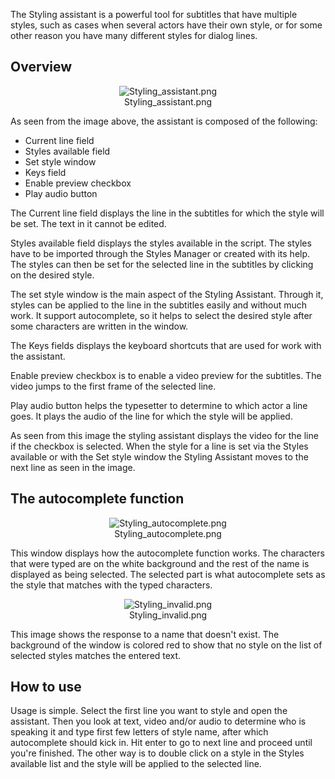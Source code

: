 The Styling assistant is a powerful tool for subtitles that have multiple styles, such as cases when several actors have their own style, or for some other reason you have many different styles for dialog lines.

== Overview ==

<center>[[Image:Styling assistant.png]]</center>

As seen from the image above, the assistant is composed of the following:
* Current line field 
* Styles available field 
* Set style window 
* Keys field 
* Enable preview checkbox 
* Play audio button 

The Current line field displays the line in the subtitles for which the style will be set. The text in it cannot be edited.

Styles available field displays the styles available in the script. The styles have to be imported through the Styles Manager or created with its help. The styles can then be set for the selected line in the subtitles by clicking on the desired style.

The set style window is the main aspect of the Styling Assistant. Through it, styles can be applied to the line in the subtitles easily and without much work. It support autocomplete, so  it helps to select the desired style after some characters are written in the window.

The Keys fields displays the keyboard shortcuts that are used for work with the assistant.

Enable preview checkbox is to enable a video preview for the subtitles. The video jumps to the first frame of the selected line.

Play audio button helps the typesetter to determine to which actor a line goes. It plays the audio of the line for which the style will be applied.

{{todo|big screen}}

As seen from this image the styling assistant displays the video for the line if the checkbox is selected. When the style for a line is set via the Styles available or with the Set style window the Styling Assistant moves to the next line as seen in the image.

== The autocomplete function ==

<center>[[Image:Styling autocomplete.png]]</center>

This window displays how the autocomplete function works. The characters that were typed are on the white background and the rest of the name is displayed as being selected. The selected part is what autocomplete sets as the style that matches with the typed characters.

<center>[[Image:Styling invalid.png]]</center>

This image shows the response to a name that doesn't exist. The background of the window is colored red to show that no style on the list of selected styles matches the entered text.

== How to use ==

Usage is simple. Select the first line you want to style and open the assistant. Then you look at text, video and/or audio to determine who is speaking it and type first few letters of style name, after which autocomplete should kick in. Hit enter to go to next line and proceed until you're finished. The other way is to double click on a style in the Styles available list and the style will be applied to the selected line.